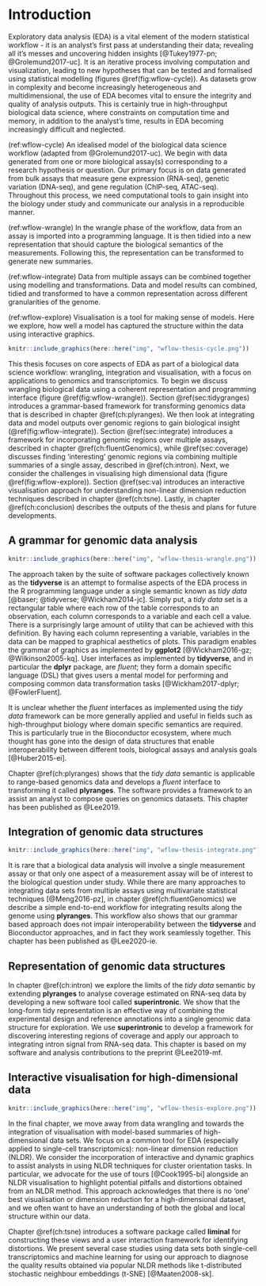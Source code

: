 # Introduction {#ch:intro}

Exploratory data analysis (EDA) is a vital element of the modern 
statistical workflow - it is an analyst’s first pass at 
understanding their data; revealing all it’s messes and 
uncovering hidden insights [@Tukey1977-pn; @Grolemund2017-uc]. 
It is an iterative process involving computation and visualization,
leading to new hypotheses that can be tested and formalised using 
statistical modelling (figures \@ref(fig:wflow-cycle)). As datasets grow in complexity and become
increasingly heterogeneous and multidimensional, 
the use of EDA becomes vital to ensure the integrity and quality of analysis 
outputs. This is certainly true in high-throughput biological 
data science, where constraints on computation time and memory, in addition
to the analyst's time, results in EDA becoming increasingly difficult and 
neglected.

(ref:wflow-cycle) An idealised model of the biological data science workflow (adapted from  @Grolemund2017-uc). We begin with data generated from one or more biological assay(s) corresponding to a research hypothesis or question. Our primary focus is on data generated from bulk assays that measure gene expression (RNA-seq), genetic variation (DNA-seq), and gene regulation (ChIP-seq, ATAC-seq). Throughout this process, we need computational tools to gain insight into the biology under study and communicate our analysis in a reproducible manner. 

(ref:wflow-wrangle) In the wrangle phase of the workflow, data from an assay is imported into a programming language. It is then tidied into a new representation that should capture the biological semantics of the measurements. Following this, the representation can be transformed to generate new summaries. 

(ref:wflow-integrate) Data from multiple assays can be combined together using modelling and transformations. Data and model results can combined, tidied and transformed to have a common representation across different granularities of the genome.

(ref:wflow-explore) Visualisation is a tool for making sense of models. Here we explore, how well a model has captured the structure within the data using interactive graphics.  

```r
knitr::include_graphics(here::here("img", "wflow-thesis-cycle.png"))
```


This thesis focuses on core aspects of EDA as part of a biological data
science workflow: wrangling, integration and visualisation, with a focus 
on applications to genomics and transcriptomics. To begin we discuss wrangling
biological data using a coherent representation and programming interface 
(figure \@ref(fig:wflow-wrangle)). Section \@ref(sec:tidygranges)
introduces a grammar-based framework for transforming genomics data that is 
described in chapter \@ref(ch:plyranges). We then look at integrating data and 
model outputs over genomic regions to gain biological insight (\@ref(fig:wflow-integrate)). Section \@ref(sec:integrate) introduces a 
framework for incorporating genomic regions  over multiple assays, described in 
chapter \@ref(ch:fluentGenomics), while  \@ref(sec:coverage) discusses finding 'interesting' genomic regions via combining multiple summaries of a single assay, described in \@ref(ch:intron). Next, we 
consider the challenges in  visualising  high dimensional data (figure \@ref(fig:wflow-explore)). Section  \@ref(sec:va) introduces an interactive 
visualisation approach for  understanding non-linear dimension reduction 
techniques described in chapter  \@ref(ch:tsne). Lastly, in 
chapter \@ref(ch:conclusion) describes the outputs of the thesis and plans for future developments. 

## A grammar for genomic data analysis {#sec:tidygranges}

```r
knitr::include_graphics(here::here("img", "wflow-thesis-wrangle.png"))
```

The approach taken by the suite of software packages collectively known as the 
**tidyverse**  is an attempt to formalise aspects of the EDA process in the R
programming language under a single semantic known as *tidy data* 
[@baser; @tidyverse; @Wickham2014-jc]. Simply put, a *tidy data* set is a 
rectangular table where each row of the table corresponds to an observation, 
each column corresponds to a variable and each cell a value. There is a 
surprisingly large amount of utility that can be achieved with this definition. 
By having each column representing a variable, variables in the data can be 
mapped to graphical aesthetics of plots. This paradigm enables the grammar of graphics as implemented by **ggplot2** [@Wickham2016-gz; @Wilkinson2005-kq]. User interfaces as implemented by **tidyverse**, and in particular the **dplyr** package, are *fluent*;  they form a domain specific language (DSL) that gives users a mental model for performing and composing common data transformation tasks 
[@Wickham2017-dplyr; @FowlerFluent].

It is unclear whether the *fluent* interfaces as implemented using the
*tidy data* framework can be more generally applied and useful
in fields such as high-throughput biology where domain specific semantics are 
required. This is particularly true in the Bioconductor ecosystem, where much 
thought has gone into the design of data structures that enable interoperability
between different tools, biological assays and analysis goals [@Huber2015-ei].

Chapter \@ref(ch:plyranges) shows that the *tidy data* semantic is applicable
to range-based genomics data and develops a *fluent* interface to transforming
it called **plyranges**. The software provides a framework to an assist
an analyst to compose queries on genomics datasets. This chapter has been 
published as @Lee2019.

## Integration of genomic data structures {#sec:integrate}

```r
knitr::include_graphics(here::here("img", "wflow-thesis-integrate.png"))
```

It is rare that a biological data analysis will involve
a single measurement assay or that only one aspect of a measurement assay
will be of interest to the biological question under study. While there are 
many approaches to integrating data sets from multiple assays using multivariate
statistical techniques [@Meng2016-pz], in chapter \@ref(ch:fluentGenomics)
we describe a simple end-to-end workflow for integrating 
results along the genome using **plyranges**. This workflow also shows that
our grammar based approach does not impair interoperability between
the **tidyverse** and Bioconductor approaches, and in fact they work seamlessly
together. This chapter has been published as @Lee2020-ie. 

## Representation of genomic data structures{#sec:coverage}

In chapter \@ref(ch:intron) we explore the limits of the *tidy data*
semantic by extending **plyranges** to analyse coverage estimated on RNA-seq
data by developing a new software tool called **superintronic**. We show that the
long-form tidy representation is an effective way of combining the experimental
design and reference annotations into a single genomic data structure for
exploration. We use **superintronic** to develop a framework for discovering
interesting regions of coverage and apply our approach to integrating intron
signal from RNA-seq data. This chapter is based on my software and analysis
contributions to the preprint @Lee2019-mf. 

## Interactive visualisation for high-dimensional data {#sec:va}

```r
knitr::include_graphics(here::here("img", "wflow-thesis-explore.png"))
```

In the final chapter, we move away from data wrangling and towards the 
integration of visualisation with model-based summaries of high-dimensional
data sets. We focus on a common tool for EDA (especially applied to single-cell
transcriptomics): non-linear dimension reduction (NLDR). We consider the incorporation of 
interactive and dynamic graphics to assist analysts in using NLDR techniques
for cluster orientation tasks. In particular, we advocate for the use of tours
[@Cook1995-bi] alongside an NLDR visualisation to highlight potential pitfalls 
and distortions obtained from an NLDR method. This approach acknowledges that
there is no 'one' best visualisation or dimension reduction for a 
high-dimensional dataset, and we often want to have an understanding of both the global and local structure within our data.

Chapter \@ref(ch:tsne) introduces a software package called **liminal** for 
constructing these views and a user interaction framework for identifying 
distortions. We present several case studies using data sets  both 
single-cell transcriptomics and  machine learning  for using our approach to diagnose the quality   results obtained via popular NLDR methods
like t-distributed stochastic neighbour embeddings (t-SNE) [@Maaten2008-sk].
